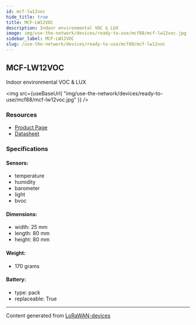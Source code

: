 ```yaml
---
id: mcf-lw12voc
hide_title: true
title: MCF-LW12VOC
description: Indoor environmental VOC & LUX
image: img/use-the-network/devices/ready-to-use/mcf88/mcf-lw12voc.jpg
sidebar_label: MCF-LW12VOC
slug: /use-the-network/devices/ready-to-use/mcf88/mcf-lw12voc
---
```



## MCF-LW12VOC

Indoor environmental VOC & LUX

<img
  src={useBaseUrl(
    "img/use-the-network/devices/ready-to-use/mcf88/mcf-lw12voc.jpg"
  )}
/>

### Resources

- [Product Page](https://enginko.com/en/solutions/mcf-lw12voc/)
- [Datasheet](https://enginko.com/wp-content/uploads/2020/09/MCF-LW12VOC.pdf)

### Specifications

#### Sensors:

- temperature
- humidity
- barometer
- light
- bvoc

#### Dimensions:

- width: 25 mm
- length: 80 mm
- height: 80 mm

#### Weight:

- 170 grams

#### Battery:

- type: pack
- replaceable: True

---

Content generated from
[LoRaWAN-devices](https://github.com/TheThingsNetwork/lorawan-devices)
